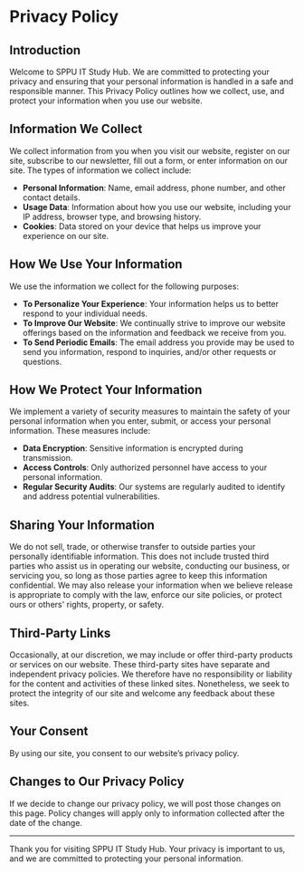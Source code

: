 # Privacy Policy

## Introduction

Welcome to SPPU IT Study Hub. We are committed to protecting your privacy and ensuring that your personal information is handled in a safe and responsible manner. This Privacy Policy outlines how we collect, use, and protect your information when you use our website.

## Information We Collect

We collect information from you when you visit our website, register on our site, subscribe to our newsletter, fill out a form, or enter information on our site. The types of information we collect include:

- **Personal Information**: Name, email address, phone number, and other contact details.
- **Usage Data**: Information about how you use our website, including your IP address, browser type, and browsing history.
- **Cookies**: Data stored on your device that helps us improve your experience on our site.

## How We Use Your Information

We use the information we collect for the following purposes:

- **To Personalize Your Experience**: Your information helps us to better respond to your individual needs.
- **To Improve Our Website**: We continually strive to improve our website offerings based on the information and feedback we receive from you.
- **To Send Periodic Emails**: The email address you provide may be used to send you information, respond to inquiries, and/or other requests or questions.

## How We Protect Your Information

We implement a variety of security measures to maintain the safety of your personal information when you enter, submit, or access your personal information. These measures include:

- **Data Encryption**: Sensitive information is encrypted during transmission.
- **Access Controls**: Only authorized personnel have access to your personal information.
- **Regular Security Audits**: Our systems are regularly audited to identify and address potential vulnerabilities.

## Sharing Your Information

We do not sell, trade, or otherwise transfer to outside parties your personally identifiable information. This does not include trusted third parties who assist us in operating our website, conducting our business, or servicing you, so long as those parties agree to keep this information confidential. We may also release your information when we believe release is appropriate to comply with the law, enforce our site policies, or protect ours or others' rights, property, or safety.

## Third-Party Links

Occasionally, at our discretion, we may include or offer third-party products or services on our website. These third-party sites have separate and independent privacy policies. We therefore have no responsibility or liability for the content and activities of these linked sites. Nonetheless, we seek to protect the integrity of our site and welcome any feedback about these sites.

## Your Consent

By using our site, you consent to our website’s privacy policy.

## Changes to Our Privacy Policy

If we decide to change our privacy policy, we will post those changes on this page. Policy changes will apply only to information collected after the date of the change.

---

Thank you for visiting SPPU IT Study Hub. Your privacy is important to us, and we are committed to protecting your personal information.
